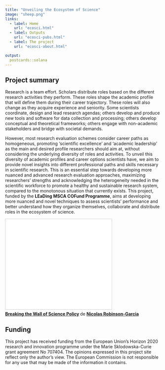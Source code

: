 ```yaml
---
title: "Unveiling the Ecosystem of Science"
image: "sheep.png"
links:
  - label: Home
    url: "ecosci.html"
  - label: Outputs
    url: "ecosci-pubs.html"
  - label: The project
    url: "ecosci-about.html"

output:
  postcards::solana
---
```


## Project summary

Research is a team effort. Scholars distribute roles based on the different research activities they perform. These roles shape the academic profile that will define them during their career trajectory. These roles will also change as they acquire experience and seniority. Some scientists coordinate, design and lead research agendas; others develop and produce new tools and software for data collection and processing; others develop conceptual and theoretical frameworks; others engage with non-academic stakeholders and bridge with societal demands.

However, most research evaluation schemes consider career paths as homogeneous, promoting ‘scientific excellence’ and ‘academic leadership’ as the main and desired profile researchers should aim at, without considering the underlying diversity of roles and activities. To unveil this diversity of academic profiles and career options scientists have, we aim to provide novel insights into different professional paths and skills necessary in scientific research. This is an essential step towards developing more nuanced and advanced research evaluation approaches, maximizing researchers’ strengths and acknowledging the heterogeneity needed in the scientific workforce to promote a healthy and sustainable research system, compared to the monotonous situation that currently exists. This project, funded by the **LEaDing MSCA COFund Programme**, aims at developing more nuanced and novel techniques to assess scientists’ performance and better understand how they organize themselves, collaborate and distribute roles in the ecosystem of science.

<iframe src="//www.slideshare.net/slideshow/embed_code/key/iZVWv8JC8CRDmI" width="344" height="292" frameborder="0" marginwidth="0" marginheight="0" scrolling="no" style="border:1px solid #CCC; border-width:1px; margin-bottom:5px; max-width: 100%;" allowfullscreen> </iframe> <div style="margin-bottom:5px"> <strong> <a href="//www.slideshare.net/figaro/breaking-the-wall-of-science-policy" title="Breaking the Wall of Science Policy" target="_blank">Breaking the Wall of Science Policy</a> </strong> de <strong><a href="//www.slideshare.net/figaro" target="_blank">Nicolas Robinson-Garcia</a></strong> </div>

## Funding 

This project has received funding from the European Union’s Horizon 2020 research and innovation programme under the Marie Sklodowska-Curie grant agreement No 707404. The opinions expressed in this project site reflect only the author’s view. The European Commission is not responsible for any use that may be made of the information it contains.